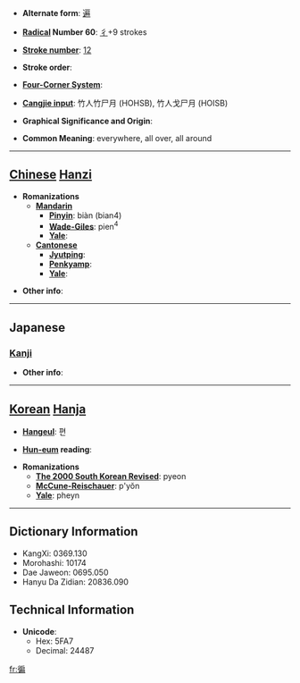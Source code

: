 * '''Alternate form''': [[遍]]

* '''[[Wiktionary:Chinese radical index| Radical]] Number 60''': [[Wiktionary:Chinese radical index 彳|彳]]+9 strokes

* '''[[Wiktionary:Chinese total strokes index|Stroke number]]''': [[Wiktionary:Chinese total strokes index 12|12]]

* '''Stroke order''': 

* '''[[Wiktionary:Chinese four corner index|Four-Corner System]]''': 

* '''[[Wiktionary:Chinese Cangjie index|Cangjie input]]''': 竹人竹尸月 (HOHSB), 竹人戈尸月 (HOISB)

* '''Graphical Significance and Origin''': 

* '''Common Meaning''': everywhere, all over, all around

----

== [[Chinese]] [[Hanzi]] ==

* '''Romanizations'''
** '''[[Mandarin]]'''
*** '''[[Pinyin]]''': biàn (bian4)
*** '''[[Wade-Giles]]''': pien<sup>4</sup>
*** '''[[Yale]]''': 
** '''[[Cantonese]]'''
*** '''[[Jyutping]]''':
*** '''[[Penkyamp]]''': 
*** '''[[Yale]]''': 

* '''Other info''': 

----

==Japanese==
===[[Kanji]]===
{{kanji|on readings=[[へん]] (hen), [[べん]] (ben)
|kun readings=[[あまねし]] (amaneshi), [[あまねく]] (amaneku)
}}

* '''Other info''':  

----

== [[Korean]] [[Hanja]] ==

* '''[[Hangeul]]''': 편

* '''[[Hun-eum]] reading''': 

* '''Romanizations'''
** '''[[The 2000 South Korean Revised Romanization|The 2000 South Korean Revised]]''': pyeon
** '''[[McCune-Reischauer]]''': p'yŏn
** '''[[Yale]]''': pheyn

----

== Dictionary Information ==

* KangXi: 0369.130
* Morohashi: 10174
* Dae Jaweon: 0695.050
* Hanyu Da Zidian: 20836.090

== Technical Information ==

* '''Unicode''':
** Hex: 5FA7
** Decimal: 24487

[[fr:徧]]
